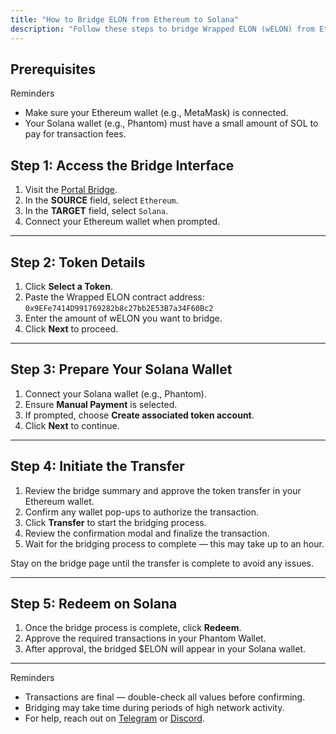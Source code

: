 ```yaml
---
title: "How to Bridge ELON from Ethereum to Solana"
description: "Follow these steps to bridge Wrapped ELON (wELON) from Ethereum to the Solana network using the Portal Bridge."
---
```


## Prerequisites

<Tip>
  Reminders

  - Make sure your Ethereum wallet (e.g., MetaMask) is connected.
  - Your Solana wallet (e.g., Phantom) must have a small amount of SOL to pay for transaction fees.
</Tip>

## Step 1: Access the Bridge Interface

1. Visit the [Portal Bridge](https://portalbridge.com/advanced-tools/#/transfer).
2. In the **SOURCE** field, select `Ethereum`.
3. In the **TARGET** field, select `Solana`.
4. Connect your Ethereum wallet when prompted.

---

## Step 2: Token Details

1. Click **Select a Token**.
2. Paste the Wrapped ELON contract address:\
   `0x9EFe7414D991769282b8c27bb2E53B7a34F60Bc2`
3. Enter the amount of wELON you want to bridge.
4. Click **Next** to proceed.

---

## Step 3: Prepare Your Solana Wallet

1. Connect your Solana wallet (e.g., Phantom).
2. Ensure **Manual Payment** is selected.
3. If prompted, choose **Create associated token account**.
4. Click **Next** to continue.

---

## Step 4: Initiate the Transfer

1. Review the bridge summary and approve the token transfer in your Ethereum wallet.
2. Confirm any wallet pop-ups to authorize the transaction.
3. Click **Transfer** to start the bridging process.
4. Review the confirmation modal and finalize the transaction.
5. Wait for the bridging process to complete — this may take up to an hour.

<Warning>
  Stay on the bridge page until the transfer is complete to avoid any issues.
</Warning>

---

## Step 5: Redeem on Solana

1. Once the bridge process is complete, click **Redeem**.
2. Approve the required transactions in your Phantom Wallet.
3. After approval, the bridged \$ELON will appear in your Solana wallet.

---

<Tip>
  Reminders

  - Transactions are final — double-check all values before confirming.
  - Bridging may take time during periods of high network activity.
  - For help, reach out on [Telegram](https://t.me/dogelonmars) or [Discord](https://discord.com/invite/dogelonmars).
</Tip>